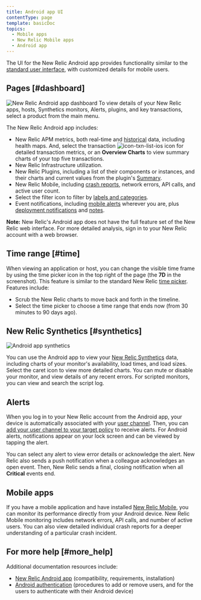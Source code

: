 ```yaml
---
title: Android app UI
contentType: page
template: basicDoc
topics:
  - Mobile apps
  - New Relic Mobile apps
  - Android app
---
```


The UI for the New Relic Android app provides functionality similar to the [standard user interface](/docs/site/standard-dashboard-features), with customized details for mobile users.

## Pages [#dashboard]

![New Relic Android app dashboard](./images/deployment-markers_nexus.jpg "New Relic Android app dashboard") To view details of your New Relic apps, hosts, Synthetics monitors, Alerts, plugins, and key transactions, select a product from the main menu.

The New Relic Android app includes:

* New Relic APM metrics, both real-time and [historical](#time) data, including health maps. And, select the transaction ![icon-txn-list-ios](./images/icon-txn-list-ios.png "icon-txn-list-ios") icon for detailed transaction metrics, or an **Overview Charts** to view summary charts of your top five transactions.
* New Relic Infrastructure utilization.
* New Relic Plugins, including a list of their components or instances, and their charts and current values from the plugin's [Summary](/docs/plugins/viewing-the-plugin-summary).
* New Relic Mobile, including [crash reports](/docs/mobile-monitoring/mobile-monitoring-ui/mobile-app-dashboards/mobile-apps-crash-dashboard), network errors, API calls, and active user count.
* Select the filter <Icon name="fe-filter"/>
  icon to filter by [labels and categories](/docs/data-analysis/user-interface-functions/labels-categories-organize-your-apps-servers).
* Event notifications, including [mobile alerts](/docs/mobile-apps/new-relic-ios-app/features/ios-alerting) wherever you are, plus [deployment notifications](/docs/applications-menu/deployments-dashboard) and [notes](/docs/site/public-and-private-notes).

**Note:** New Relic's Android app does not have the full feature set of the New Relic web interface. For more detailed analysis, sign in to your New Relic account with a web browser.

## Time range [#time]

When viewing an application or host, you can change the visible time frame by using the time picker icon in the top right of the page (the **7D** in the screenshot). This feature is similar to the standard New Relic [time picker](/docs/site/timepicker-setting-time-periods-to-view-data). Features include:

* Scrub the New Relic charts to move back and forth in the timeline.
* Select the time picker to choose a time range that ends now (from 30 minutes to 90 days ago).

## New Relic Synthetics [#synthetics]

![Android app synthetics](./images/synthetics_nexus.jpg "Android app synthetics")

You can use the Android app to view your [New Relic Synthetics](/docs/synthetics/new-relic-synthetics/getting-started/new-relic-synthetics) data, including charts of your monitor's availability, load times, and load sizes. Select the caret <Icon name="fe-chevron-down"/>
icon to view more detailed charts. You can mute or disable your monitor, and view details of any recent errors. For scripted monitors, you can view and search the script log.

## Alerts

When you log in to your New Relic account from the Android app, your device is automatically associated with your [user channel](/docs/alerts/new-relic-alerts-beta/managing-notification-channels/notification-channels-controlling-where-send-alerts#user). Then, you can [add your user channel to your target policy](/docs/alerts/new-relic-alerts-beta/managing-notification-channels/notification-channels-controlling-where-send-alerts#mobile-push) to receive alerts. For Android alerts, notifications appear on your lock screen and can be viewed by tapping the alert.

You can select any alert to view error details or acknowledge the alert. New Relic also sends a push notification when a colleague acknowledges an open event. Then, New Relic sends a final, closing notification when all **Critical** events end.

## Mobile apps

If you have a mobile application and have installed [New Relic Mobile](/docs/mobile-apps/new-relic-mobile), you can monitor its performance directly from your Android device. New Relic Mobile monitoring includes network errors, API calls, and number of active users. You can also view detailed individual crash reports for a deeper understanding of a particular crash incident.

## For more help [#more_help]

Additional documentation resources include:

* [New Relic Android app](/docs/apps-for-new-relic/new-relic-android-app) (compatibility, requirements, installation)
* [Android authentication](/docs/apps-for-new-relic/android-authentication) (procedures to add or remove users, and for the users to authenticate with their Android device)
